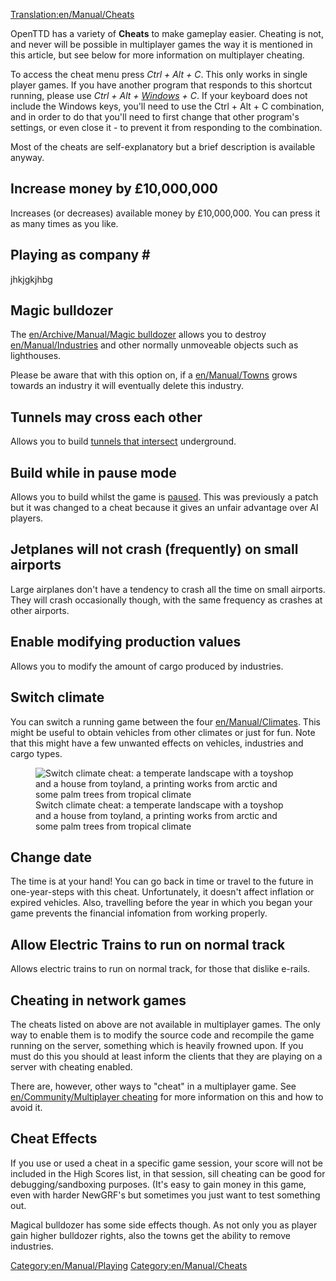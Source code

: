 [[Translation:en/Manual/Cheats]]
{{en/Manual/Navigation}}
<div style="margin-right:150px">{{en/Warning| By using cheats, you betray your fellow competitors. Keep in mind that such a disgrace will be remembered for eternity.}}</div>

<div style="margin-right:150px">{{en/Warning|This means that the use of cheats will be recorded in your saved game.}}</div>

OpenTTD has a variety of '''Cheats''' to make gameplay easier. Cheating is not, and never will be possible in multiplayer games the way it is mentioned in this article, but see below for more information on multiplayer cheating.

To access the cheat menu press ''Ctrl + Alt + C''. This only works in single player games. If you have another program that responds to this shortcut running, please use ''Ctrl + Alt + [http://en.wikipedia.org/wiki/windows_key Windows] + C''. If your keyboard does not include the Windows keys, you'll need to use the Ctrl + Alt + C combination, and in order to do that you'll need to first change that other program's settings, or even close it - to prevent it from responding to the combination.

Most of the cheats are self-explanatory but a brief description is available anyway.

==Increase money by £10,000,000==
Increases (or decreases) available money by £10,000,000. You can press it as many times as you like.

==Playing as company #==jhkjgkjhbg

==Magic bulldozer==
The [[en/Archive/Manual/Magic bulldozer]] allows you to destroy [[en/Manual/Industries]] and other normally unmoveable objects such as lighthouses.

Please be aware that with this option on, if a [[en/Manual/Towns]] grows towards an industry it will eventually delete this industry.

==Tunnels may cross each other==
Allows you to build [[en/Archive/Manual/Crossing tunnels|tunnels that intersect]] underground.

==Build while in pause mode==
Allows you to build whilst the game is [[en/Archive/Manual/Settings/Build in pause|paused]]. This was previously a patch but it was changed to a cheat because it gives an unfair advantage over AI players.

==Jetplanes will not crash (frequently) on small airports==
Large airplanes don't have a tendency to crash all the time on small airports. They will crash occasionally though, with the same frequency as crashes at other airports.

==Enable modifying production values==
Allows you to modify the amount of cargo produced by industries.

==Switch climate==
You can switch a running game between the four [[en/Manual/Climates]]. This might be useful to obtain vehicles from other climates or just for fun. Note that this might have a few unwanted effects on vehicles, industries and cargo types.

[[File:en/Manual/Switch climate.png|center|frame|Switch climate cheat: a temperate landscape with a toyshop and a house from toyland, a printing works from arctic and some palm trees from tropical climate]]

==Change date==
The time is at your hand! You can go back in time or travel to the future in one-year-steps with this cheat. Unfortunately, it doesn't affect inflation or expired vehicles. Also, travelling before the year in which you began your game prevents the financial infomation from working properly.

==Allow Electric Trains to run on normal track==
{{en/Note|This is not a cheat in 0.7.0, but an Advanced Setting available from the [[en/Archive/Manual/Settings/Advanced Settings]] menu, which disables electric rails altogether.}}
Allows electric trains to run on normal track, for those that dislike e-rails.

==Cheating in network games==
The cheats listed on above are not available in multiplayer games.  The only way to enable them is to modify the source code and recompile the game running on the server, something which is heavily frowned upon.  If you must do this you should at least inform the clients that they are playing on a server with cheating enabled.

There are, however, other ways to "cheat" in a multiplayer game.  See [[en/Community/Multiplayer cheating]] for more information on this and how to avoid it.
==Cheat Effects==
If you use or used a cheat in a specific game session, your score will not be included in the High Scores list, in that session, sill cheating can be good for debugging/sandboxing purposes. (It's easy to gain money in this game, even with harder NewGRF's but sometimes you just want to test something out.

Magical bulldozer has some side effects though. As not only you as player gain higher bulldozer rights, also the towns get the ability to remove industries.

[[Category:en/Manual/Playing]]
[[Category:en/Manual/Cheats]]